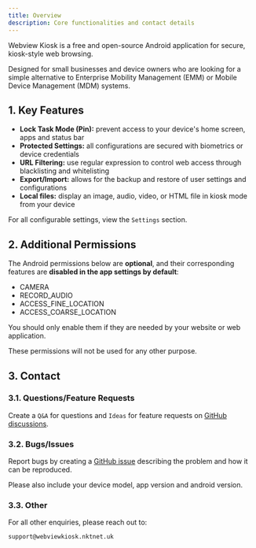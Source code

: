```yaml
---
title: Overview
description: Core functionalities and contact details
---
```


Webview Kiosk is a free and open-source Android application for secure,
kiosk-style web browsing.

Designed for small businesses and device owners who are looking for a simple
alternative to Enterprise Mobility Management (EMM) or Mobile Device Management
(MDM) systems.

## 1. Key Features

- **Lock Task Mode (Pin):** prevent access to your device's home screen, apps and status bar
- **Protected Settings:** all configurations are secured with biometrics or device credentials
- **URL Filtering:** use regular expression to control web access through blacklisting and whitelisting
- **Export/Import:** allows for the backup and restore of user settings and configurations
- **Local files:** display an image, audio, video, or HTML file in kiosk mode from your device

For all configurable settings, view the `Settings` section.

## 2. Additional Permissions

The Android permissions below are **optional**, and their corresponding features
are **disabled in the app settings by default**:

- CAMERA
- RECORD_AUDIO
- ACCESS_FINE_LOCATION
- ACCESS_COARSE_LOCATION

You should only enable them if they are needed by your website or web application.

These permissions will not be used for any other purpose.

## 3. Contact

### 3.1. Questions/Feature Requests

Create a `Q&A` for questions and `Ideas` for feature requests on
[GitHub discussions](https://github.com/nktnet1/webview-kiosk/discussions).

### 3.2. Bugs/Issues

Report bugs by creating a [GitHub issue](https://github.com/nktnet1/webview-kiosk/issues)
describing the problem and how it can be reproduced.

Please also include your device model, app version and android version.

### 3.3. Other

For all other enquiries, please reach out to:

```
support@webviewkiosk.nktnet.uk
```
